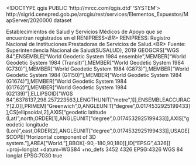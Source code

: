 <!DOCTYPE qgis PUBLIC 'http://mrcc.com/qgis.dtd' 'SYSTEM'>
<qgis version="3.28.6-Firenze">
  <identifier>http://sigrid.cenepred.gob.pe/arcgis/rest/services/Elementos_Expuestos/MapServer/2020000</identifier>
  <parentidentifier></parentidentifier>
  <language></language>
  <type>dataset</type>
  <title>Establecimientos de Salud</title>
  <abstract>Establecimientos de Salud y Servicios Médicos de Apoyo que se encuentran registrados en el RENIPRESS*&lt;BR>
*RENIPRESS: Registro Nacional de Instituciones Prestadoras de Servicios de Salud.&lt;BR>
Fuente: Superintendencia Nacional de Salud(SUSALUD), 2019</abstract>
  <links>
    <link size="" name="Fuente" description="" format="" type="WWW:LINK" url="http://sigrid.cenepred.gob.pe/arcgis/rest/services/Elementos_Expuestos/MapServer/2020000" mimeType=""/>
  </links>
  <fees></fees>
  <encoding></encoding>
  <crs>
    <spatialrefsys nativeFormat="Wkt">
      <wkt>GEOGCRS["WGS 84",ENSEMBLE["World Geodetic System 1984 ensemble",MEMBER["World Geodetic System 1984 (Transit)"],MEMBER["World Geodetic System 1984 (G730)"],MEMBER["World Geodetic System 1984 (G873)"],MEMBER["World Geodetic System 1984 (G1150)"],MEMBER["World Geodetic System 1984 (G1674)"],MEMBER["World Geodetic System 1984 (G1762)"],MEMBER["World Geodetic System 1984 (G2139)"],ELLIPSOID["WGS 84",6378137,298.257223563,LENGTHUNIT["metre",1]],ENSEMBLEACCURACY[2.0]],PRIMEM["Greenwich",0,ANGLEUNIT["degree",0.0174532925199433]],CS[ellipsoidal,2],AXIS["geodetic latitude (Lat)",north,ORDER[1],ANGLEUNIT["degree",0.0174532925199433]],AXIS["geodetic longitude (Lon)",east,ORDER[2],ANGLEUNIT["degree",0.0174532925199433]],USAGE[SCOPE["Horizontal component of 3D system."],AREA["World."],BBOX[-90,-180,90,180]],ID["EPSG",4326]]</wkt>
      <proj4>+proj=longlat +datum=WGS84 +no_defs</proj4>
      <srsid>3452</srsid>
      <srid>4326</srid>
      <authid>EPSG:4326</authid>
      <description>WGS 84</description>
      <projectionacronym>longlat</projectionacronym>
      <ellipsoidacronym>EPSG:7030</ellipsoidacronym>
      <geographicflag>true</geographicflag>
    </spatialrefsys>
  </crs>
  <extent>
    <spatial maxz="0" crs="EPSG:4326" dimensions="2" maxx="-68.65997815999998011" minz="0" maxy="-0.09737183999993704" miny="-18.15761429999997745" minx="-81.31063224999996919"/>
  </extent>
</qgis>
